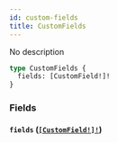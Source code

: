 ```yaml
---
id: custom-fields
title: CustomFields
---
```


No description

```graphql
type CustomFields {
  fields: [CustomField!]!
}
```

### Fields

#### `fields` ([`[CustomField!]!`](/docs/graphql/objects/custom-field))
